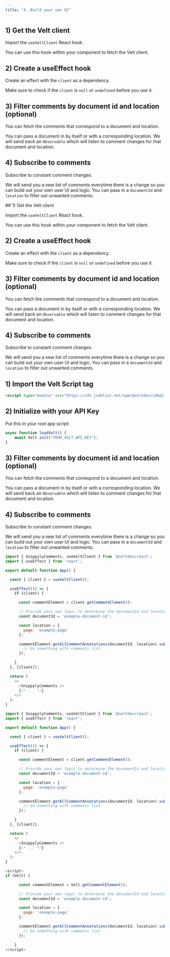 ```yaml
---
title: "4. Build your own UI"
---
```


<Tabs>
<Tab title="React">

## 1) Get the Velt client

Import the `useVeltClient` React hook.

You can use this hook within your component to fetch the Velt client.

## 2) Create a useEffect hook

Create an effect with the `client` as a dependency.

Make sure to check if the `client` is `null` or `undefined` before you use it.

## 3) Filter comments by document id and location (optional)

You can fetch the comments that correspond to a document and location.

You can pass a document in by itself or with a corresponding location. We will send back an `Observable` which will listen to comment changes for that document and location.

## 4) Subscribe to comments

Subscribe to constant comment changes.

We will send you a new list of comments everytime there is a change so you can build out your own user UI and logic. You can pass in a `documentId` and `location` to filter out unwanted comments.

</Tab>

<Tab title="Next.js">
## 1) Get the Velt client

Import the `useVeltClient` React hook.

You can use this hook within your component to fetch the Velt client.

## 2) Create a useEffect hook

Create an effect with the `client` as a dependency.

Make sure to check if the `client` is `null` or `undefined` before you use it.

## 3) Filter comments by document id and location (optional)

You can fetch the comments that correspond to a document and location.

You can pass a document in by itself or with a corresponding location. We will send back an `Observable` which will listen to comment changes for that document and location.

## 4) Subscribe to comments

Subscribe to constant comment changes.

We will send you a new list of comments everytime there is a change so you can build out your own user UI and logic. You can pass in a `documentId` and `location` to filter out unwanted comments.


</Tab>

<Tab title="HTML">

## 1) Import the Velt Script tag
```html
<script type="module" src="https://cdn.jsdelivr.net/npm/@veltdev/sdk@1.0.11/velt.js" onload="loadVelt()"></script>
```

## 2) Initialize with your API Key

Put this in your root app script:
```js
async function loadVelt() {
    await Velt.init("YOUR_VELT_API_KEY");
}
```

## 3) Filter comments by document id and location (optional)

You can fetch the comments that correspond to a document and location.

You can pass a document in by itself or with a corresponding location. We will send back an `Observable` which will listen to comment changes for that document and location.

## 4) Subscribe to comments

Subscribe to constant comment changes.

We will send you a new list of comments everytime there is a change so you can build out your own user UI and logic. You can pass in a `documentId` and `location` to filter out unwanted comments.

</Tab>

</Tabs>

<RequestExample>

```js React
import { SnippylyComments, useVeltClient } from '@veltdev/react';
import { useEffect } from 'react';

export default function App() {

  const { client } = useVeltClient();

  useEffect(() => {
    if (client) {

      const commentElement = client.getCommentElement();

      // Provide your own logic to determine the documentId and location
      const documentId = 'example-document-id';

      const location = {
        page: 'example-page'
      };

      commentElement.getAllCommentAnnotations(documentId, location).subscribe((comments) => {
        // Do something with comments list
      });

    }
  }, [client]);

  return (
    <>
      <SnippylyComments />
      {/* ... */}
    </>
  );
}
```

```js Next.js
import { SnippylyComments, useVeltClient } from '@veltdev/react';
import { useEffect } from 'react';

export default function App() {

  const { client } = useVeltClient();

  useEffect(() => {
    if (client) {

      const commentElement = client.getCommentElement();

      // Provide your own logic to determine the documentId and location
      const documentId = 'example-document-id';

      const location = {
        page: 'example-page'
      };

      commentElement.getAllCommentAnnotations(documentId, location).subscribe((comments) => {
        // Do something with comments list
      });

    }
  }, [client]);

  return (
    <>
      <SnippylyComments />
      {/* ... */}
    </>
  );
}
```

```js HTML
<script>
if (Velt) {

      const commentElement = Velt.getCommentElement();

      // Provide your own logic to determine the documentId and location
      const documentId = 'example-document-id';

      const location = {
        page: 'example-page'
      };

      commentElement.getAllCommentAnnotations(documentId, location).subscribe((comments) => {
        // Do something with comments list
      });

    }
</script>
```
</RequestExample>